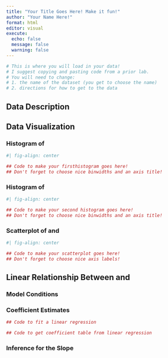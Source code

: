 ```yaml
---
title: "Your Title Goes Here! Make it fun!"
author: "Your Name Here!"
format: html
editor: visual
execute: 
  echo: false
  message: false
  warning: false
---
```


```r
# This is where you will load in your data! 
# I suggest copying and pasting code from a prior lab. 
# You will need to change: 
# 1. the name of the dataset (you get to choose the name)
# 2. directions for how to get to the data


```

## Data Description
<!-- In this section you are to describe your dataset! -->

<!-- This section has three tasks:
1. Describe the context of your dataset in your own words!
2. Tell me why you picked this dataset
3. Describe the two variables you are interested in. One should be the
explanatory variable and one should be the response.
-->



## Data Visualization
<!-- In this section you create three visualizations of your data -->

### Histogram of <INSERT NAME OF RESPONSE VARIABLE>

```r
#| fig-align: center

## Code to make your firsthistogram goes here! 
## Don't forget to choose nice binwidths and an axis title!


```
<!-- Here is where you describe what you see in the histogram. Your description must include the following components: center, spread, shape, outliers -->



### Histogram of <INSERT NAME OF EXPLANATORY VARIABLE>

```r
#| fig-align: center

## Code to make your second histogram goes here! 
## Don't forget to choose nice binwidths and an axis title!


```
<!-- Here is where you describe what you see in the histogram. Your description must include the following components: center, spread, shape, outliers -->



### Scatterplot of <INSERT NAME OF RESPONSE VARIABLE> and <INSERT NAME OF EXPLANATORY VARIABLE>

```r
#| fig-align: center

## Code to make your scatterplot goes here! 
## Don't forget to choose nice axis labels!


```

<!-- Here is where you describe what you see in the scatterplot. Your description must include the following components: direction, shape, strength, outliers -->

## Linear Relationship Between <INSERT NAME OF RESPONSE VARIABLE> and <INSERT NAME OF EXPLANATORY VARIABLE>

### Model Conditions
<!-- Here is where you describe the four conditions (LINE) for linear regression.  -->
<!-- State what the condition is and if you believe it is / is not violated IN THE CONTEXT OF YOUR DATA! -->


### Coefficient Estimates

```r
## Code to fit a linear regression

## Code to get coefficient table from linear regression

```

### Inference for the Slope

<!-- Here is where you describe the decision for the hypothesis test for whether the slope is 0.  -->



<!-- Here is where you describe the confidence interval for the true slope. -->
